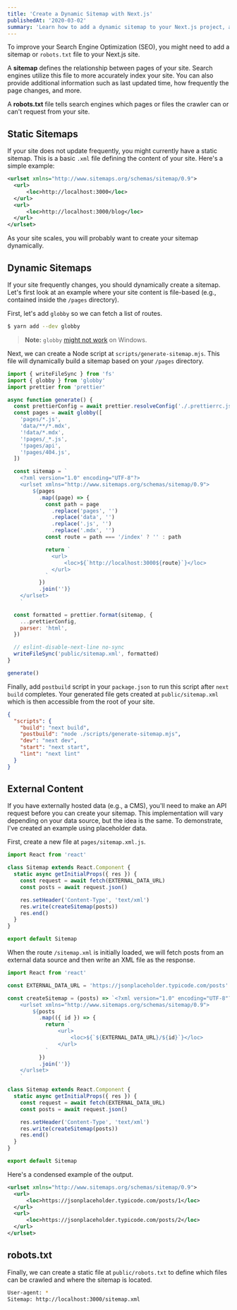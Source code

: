 ```yaml
---
title: 'Create a Dynamic Sitemap with Next.js'
publishedAt: '2020-03-02'
summary: 'Learn how to add a dynamic sitemap to your Next.js project, along with a robots.txt file for optimal SEO.'
---
```


To improve your Search Engine Optimization (SEO), you might need to add a sitemap or `robots.txt` file to your Next.js site.

A **sitemap** defines the relationship between pages of your site. Search engines utilize
this file to more accurately index your site. You can also provide additional information
such as last updated time, how frequently the page changes, and more.

A **robots.txt** file tells search engines which pages or files the crawler can or can't request from your site.

## Static Sitemaps

If your site does not update frequently, you might currently have a static sitemap.
This is a basic `.xml` file defining the content of your site. Here's a simple example:

```xml
<urlset xmlns="http://www.sitemaps.org/schemas/sitemap/0.9">
  <url>
      <loc>http://localhost:3000</loc>
  </url>
  <url>
      <loc>http://localhost:3000/blog</loc>
  </url>
</urlset>
```

As your site scales, you will probably want to create your sitemap dynamically.

## Dynamic Sitemaps

If your site frequently changes, you should dynamically create a sitemap.
Let's first look at an example where your site content is file-based (e.g., contained inside the `/pages` directory).

First, let's add `globby` so we can fetch a list of routes.

```bash
$ yarn add --dev globby
```

> **Note:** `globby` [might not work](https://github.com/leerob/leerob.io/issues/293) on Windows.

Next, we can create a Node script at `scripts/generate-sitemap.mjs`.
This file will dynamically build a sitemap based on your `/pages` directory.

```js
import { writeFileSync } from 'fs'
import { globby } from 'globby'
import prettier from 'prettier'

async function generate() {
  const prettierConfig = await prettier.resolveConfig('./.prettierrc.js')
  const pages = await globby([
    'pages/*.js',
    'data/**/*.mdx',
    '!data/*.mdx',
    '!pages/_*.js',
    '!pages/api',
    '!pages/404.js',
  ])

  const sitemap = `
    <?xml version="1.0" encoding="UTF-8"?>
    <urlset xmlns="http://www.sitemaps.org/schemas/sitemap/0.9">
        ${pages
          .map((page) => {
            const path = page
              .replace('pages', '')
              .replace('data', '')
              .replace('.js', '')
              .replace('.mdx', '')
            const route = path === '/index' ? '' : path

            return `
              <url>
                  <loc>${`http://localhost:3000${route}`}</loc>
              </url>
            `
          })
          .join('')}
    </urlset>
    `

  const formatted = prettier.format(sitemap, {
    ...prettierConfig,
    parser: 'html',
  })

  // eslint-disable-next-line no-sync
  writeFileSync('public/sitemap.xml', formatted)
}

generate()
```

Finally, add `postbuild` script in your `package.json` to run this script after `next build` completes.
Your generated file gets created at `public/sitemap.xml` which is then accessible from the root of your site.

```json
{
  "scripts": {
    "build": "next build",
    "postbuild": "node ./scripts/generate-sitemap.mjs",
    "dev": "next dev",
    "start": "next start",
    "lint": "next lint"
  }
}
```

## External Content

If you have externally hosted data (e.g., a CMS), you'll need to make an API request
before you can create your sitemap. This implementation will vary depending on your data source,
but the idea is the same. To demonstrate, I've created an example using placeholder data.

First, create a new file at `pages/sitemap.xml.js`.

```js
import React from 'react'

class Sitemap extends React.Component {
  static async getInitialProps({ res }) {
    const request = await fetch(EXTERNAL_DATA_URL)
    const posts = await request.json()

    res.setHeader('Content-Type', 'text/xml')
    res.write(createSitemap(posts))
    res.end()
  }
}

export default Sitemap
```

When the route `/sitemap.xml` is initially loaded, we will fetch posts from an external data source
and then write an XML file as the response.

```js
import React from 'react'

const EXTERNAL_DATA_URL = 'https://jsonplaceholder.typicode.com/posts'

const createSitemap = (posts) => `<?xml version="1.0" encoding="UTF-8"?>
    <urlset xmlns="http://www.sitemaps.org/schemas/sitemap/0.9">
        ${posts
          .map(({ id }) => {
            return `
                <url>
                    <loc>${`${EXTERNAL_DATA_URL}/${id}`}</loc>
                </url>
            `
          })
          .join('')}
    </urlset>
    `

class Sitemap extends React.Component {
  static async getInitialProps({ res }) {
    const request = await fetch(EXTERNAL_DATA_URL)
    const posts = await request.json()

    res.setHeader('Content-Type', 'text/xml')
    res.write(createSitemap(posts))
    res.end()
  }
}

export default Sitemap
```

Here's a condensed example of the output.

```xml
<urlset xmlns="http://www.sitemaps.org/schemas/sitemap/0.9">
  <url>
      <loc>https://jsonplaceholder.typicode.com/posts/1</loc>
  </url>
  <url>
      <loc>https://jsonplaceholder.typicode.com/posts/2</loc>
  </url>
</urlset>
```

## robots.txt

Finally, we can create a static file at `public/robots.txt` to define which
files can be crawled and where the sitemap is located.

```bash
User-agent: *
Sitemap: http://localhost:3000/sitemap.xml
```
